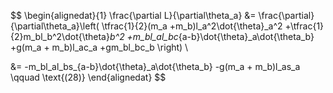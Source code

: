 $$
\begin{alignedat}{1}
  \frac{\partial L}{\partial\theta_a}
  &=
  \frac{\partial}{\partial\theta_a}\left(
    \tfrac{1}{2}(m_a +m_b)l_a^2\dot{\theta}_a^2
    +\tfrac{1}{2}m_bl_b^2\dot{\theta}_b^2
    +m_bl_al_bc_{a-b}\dot{\theta}_a\dot{\theta_b}
    +g(m_a + m_b)l_ac_a
    +gm_bl_bc_b
  \right)
  \\

  &=
    -m_bl_al_bs_{a-b}\dot{\theta}_a\dot{\theta_b}
    -g(m_a + m_b)l_as_a  \qquad \text{(28)}
\end{alignedat}
$$
